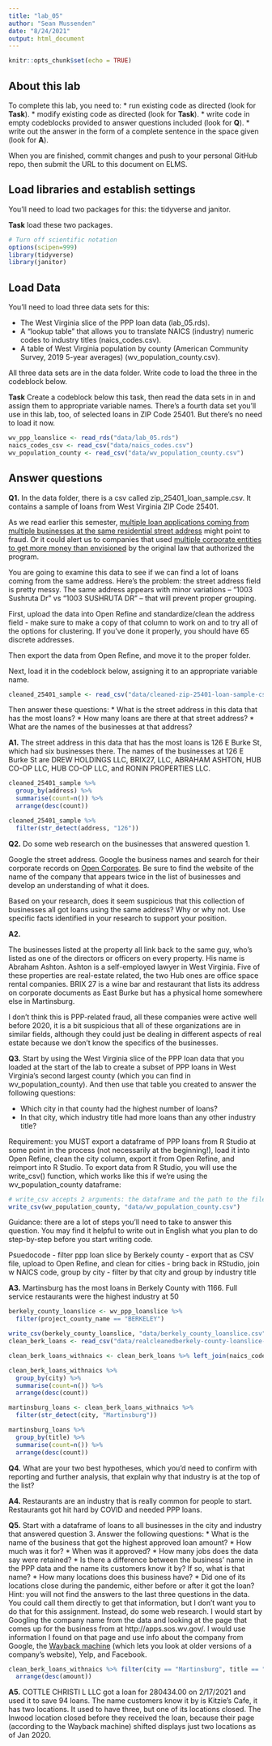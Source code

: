 ```yaml
---
title: "lab_05"
author: "Sean Mussenden"
date: "8/24/2021"
output: html_document
---
```


```r
knitr::opts_chunk$set(echo = TRUE)
```

## About this lab

To complete this lab, you need to:
* run existing code as directed (look for **Task**).
* modify existing code as directed (look for **Task**).
* write code in empty codeblocks provided to answer questions included (look for **Q**).
* write out the answer in the form of a complete sentence in the space given (look for **A**).

When you are finished, commit changes and push to your personal GitHub repo, then submit the URL to this document on ELMS.

## Load libraries and establish settings

You'll need to load two packages for this: the tidyverse and janitor.

**Task** load these two packages.

```r
# Turn off scientific notation
options(scipen=999)
library(tidyverse)
library(janitor)
```

## Load Data

You'll need to load three data sets for this:

* The West Virginia slice of the PPP loan data (lab_05.rds).
* A "lookup table" that allows you to translate NAICS (industry) numeric codes to industry titles (naics_codes.csv).
* A table of West Virginia population by county (American Community Survey, 2019 5-year averages) (wv_population_county.csv).

All three data sets are in the data folder.  Write code to load the three in the codeblock below.

**Task** Create a codeblock below this task, then read the data sets in in and assign them to appropriate variable names. There's a fourth data set you'll use in this lab, too, of selected loans in ZIP Code 25401. But there's no need to load it now.

```r
wv_ppp_loanslice <- read_rds("data/lab_05.rds")
naics_codes_csv <- read_csv("data/naics_codes.csv")
wv_population_county <- read_csv("data/wv_population_county.csv")
```

## Answer questions

**Q1.** In the data folder, there is a csv called zip_25401_loan_sample.csv.  It contains a sample of loans from West Virginia ZIP Code 25401.

As we read earlier this semester, [multiple loan applications coming from multiple businesses at the same residential street address](https://www.nytimes.com/2021/08/17/business/ppp-fraud-covid.html) might point to fraud. Or it could alert us to companies that used [multiple corporate entities to get more money than envisioned](https://www.propublica.org/article/different-names-same-address-how-big-businesses-got-government-loans-meant-for-small-businesses) by the original law that authorized the program.   

You are going to examine this data to see if we can find a lot of loans coming from the same address.  Here's the problem: the street address field is pretty messy.  The same address appears with minor variations --  "1003 Sushruta Dr" vs "1003 SUSHRUTA DR" -- that will prevent proper grouping.

First, upload the data into Open Refine and standardize/clean the address field - make sure to make a copy of that column to work on and to try all of the options for clustering. If you've done it properly, you should have 65 discrete addresses.

Then export the data from Open Refine, and move it to the proper folder.

Next, load it in the codeblock below, assigning it to an appropriate variable name.

```r
cleaned_25401_sample <- read_csv("data/cleaned-zip-25401-loan-sample-csv.csv")
```

Then answer these questions:
* What is the street address in this data that has the most loans?
* How many loans are there at that street address?
* What are the names of the businesses at that address?

**A1.**
The street address in this data that has the most loans is 126 E Burke St, which had six businesses there. The names of the businesses at 126 E Burke St are DREW HOLDINGS LLC, 	BRIX27, LLC, ABRAHAM ASHTON, HUB CO-OP LLC, HUB CO-OP LLC, and RONIN PROPERTIES LLC. 
```r
cleaned_25401_sample %>%
  group_by(address) %>%
  summarise(count=n()) %>%
  arrange(desc(count))
```
```r
cleaned_25401_sample %>%
  filter(str_detect(address, "126"))
```

**Q2.** Do some web research on the businesses that answered question 1.  

Google the street address.  Google the business names and search for their corporate records on [Open Corporates](https://opencorporates.com/). Be sure to find the website of the name of the company that appears twice in the list of businesses and develop an understanding of what it does.

Based on your research, does it seem suspicious that this collection of businesses all got loans using the same address? Why or why not. Use specific facts identified in your research to support your position.

**A2.**

The businesses listed at the property all link back to the same guy, who's listed as one of the directors or officers on every property. His name is Abraham Ashton. Ashton is a self-employed lawyer in West Virginia. Five of these properties are real-estate related, the two Hub ones are office space rental companies. BRIX 27 is a wine bar and restaurant that lists its address on corporate documents as East Burke but has a physical home somewhere else in Martinsburg. 

I don't think this is PPP-related fraud, all these companies were active well before 2020, it is a bit suspicious that all of these organizations are in similar fields, although they could just be dealing in different aspects of real estate because we don't know the specifics of the businesses.

**Q3.** Start by using the West Virginia slice of the PPP loan data that you loaded at the start of the lab to create a subset of PPP loans in West Virginia's second largest county (which you can find in wv_population_county). And then use that table you created to answer the following questions:

* Which city in that county had the highest number of loans?
* In that city, which industry title had more loans than any other industry title?

Requirement: you MUST export a dataframe of PPP loans from R Studio at some point in the process (not necessarily at the beginning!), load it into Open Refine, clean the city column, export it from Open Refine, and reimport into R Studio. To export data from R Studio, you will use the write_csv() function, which works like this if we're using the wv_population_county dataframe:

```r
# write_csv accepts 2 arguments: the dataframe and the path to the file you write out
write_csv(wv_population_county, "data/wv_population_county.csv")
```

Guidance: there are a lot of steps you'll need to take to answer this question. You may find it helpful to write out in English what you plan to do step-by-step before you start writing code. 

Psuedocode
- filter ppp loan slice by Berkely county
- export that as CSV file, upload to Open Refine, and clean for cities
- bring back in RStudio, join w NAICS code, group by city
- filter by that city and group by industry title

**A3.**
Martinsburg has the most loans in Berkely County with 1166. Full service restaurants were the highest industry at 50
```r
berkely_county_loanslice <- wv_ppp_loanslice %>% 
  filter(project_county_name == "BERKELEY")

write_csv(berkely_county_loanslice, "data/berkely_county_loanslice.csv")
clean_berk_loans <- read_csv("data/realcleanedberkely-county-loanslice-csv.csv")

clean_berk_loans_withnaics <- clean_berk_loans %>% left_join(naics_codes_csv)

clean_berk_loans_withnaics %>%
  group_by(city) %>%
  summarise(count=n()) %>%
  arrange(desc(count))

martinsburg_loans <- clean_berk_loans_withnaics %>%
  filter(str_detect(city, "Martinsburg"))
```
```r
martinsburg_loans %>% 
  group_by(title) %>%
  summarise(count=n()) %>%
  arrange(desc(count))
```

**Q4.** What are your two best hypotheses, which you'd need to confirm with reporting and further analysis, that explain why that industry is at the top of the list?

**A4.**
Restaurants are an industry that is really common for people to start.
Restaurants got hit hard by COVID and needed PPP loans.

**Q5.** Start with a dataframe of loans to all businesses in the city and industry that answered question 3. Answer the following questions:
* What is the name of the business that got the highest approved loan amount?
* How much was it for?
* When was it approved?
* How many jobs does the data say were retained?
* Is there a difference between the business' name in the PPP data and the name its customers know it by? If so, what is that name?
* How many locations does this business have?
* Did one of its locations close during the pandemic, either before or after it got the loan?
Hint: you will not find the answers to the last three questions in the data.  You could call them directly to get that information, but I don't want you to do that for this assignment.  Instead, do some web research. I would start by Googling the company name from the data and looking at the page that comes up for the business from at http://apps.sos.wv.gov/. I would use information I found on that page and use info about the company from Google, the [Wayback machine](https://archive.org/web/) (which lets you look at older versions of a company's website), Yelp, and Facebook.

```r
clean_berk_loans_withnaics %>% filter(city == "Martinsburg", title == "Full-Service Restaurants") %>% 
  arrange(desc(amount))
```
**A5.**
COTTLE CHRISTI L LLC got a loan for 280434.00 on 2/17/2021 and used it to save 94 loans. The name customers know it by is Kitzie's Cafe, it has two locations. It used to have three, but one of its locations closed. The Inwood location closed before they received the loan, because their page (according to the Wayback machine) shifted displays just two locations as of Jan 2020.
